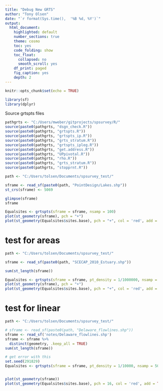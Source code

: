```yaml
---
title: "Debug New GRTS"
author: "Tony Olsen"
date: "`r format(Sys.time(),  '%B %d, %Y')`"
output: 
  html_document:
    highlighted: default
    number_sections: true
    theme: cosmo
    toc: yes
    code_folding: show
    toc_float:
      collapsed: no
      smooth_scroll: yes
    df_print: paged
    fig_caption: yes
    depth: 2
---
```


```r
knitr::opts_chunk$set(echo = TRUE)
```

```r
library(sf)
library(dplyr)

```

Source grtspts files
```r
pathgrts <- "C:/Users/mweber/gitprojects/spsurvey/R/"
source(paste0(pathgrts, "dsgn_check.R"))
source(paste0(pathgrts, "grtspts.R"))
source(paste0(pathgrts, "grtspts_ip.R"))
source(paste0(pathgrts, "grts_stratum.R"))
source(paste0(pathgrts, "grtspts_ipleg.R"))
source(paste0(pathgrts, "get.address.R"))
source(paste0(pathgrts, "UPpivotal.R"))
source(paste0(pathgrts, "rho.R"))
source(paste0(pathgrts, "grts_stratum.R"))
source(paste0(pathgrts, "stopprnt.R"))


```


```r
path <- "C:/Users/tolsen/Documents/spsurvey_test/"

sframe <- read_sf(paste0(path, "PointDesign/Lakes.shp"))
st_crs(sframe) <- 5069

glimpse(sframe)
sframe
```


```r
Equalsites <- grtspts(sframe = sframe, nsamp = 100)
plot(st_geometry(sframe), pch = "+")
plot(st_geometry(Equalsites$sites.base), pch = "+", col = 'red', add = TRUE)
```


# test for areas

```r
path <- "C:/Users/tolsen/Documents/spsurvey_test/"

sframe <- read_sf(paste0(path, "SCECAP_2010_Estuary.shp"))

sum(st_length(sframe))

Equalsites <- grtspts(sframe = sframe, pt_density = 1/1000000, nsamp = 100)
plot(st_geometry(sframe), pch = "+")
plot(st_geometry(Equalsites$sites.base), pch = "+", col = 'red', add = TRUE)
```


# test for linear

```r
path <- "C:/Users/tolsen/Documents/spsurvey_test/"

# sframe <- read_sf(paste0(path, "Delaware_flowlines.shp"))
sframe <- read_sf('notes/Delaware_flowlines.shp')
sframe <- sframe %>% 
  distinct(geometry, .keep_all = TRUE) 
sum(st_length(sframe))

# get error with this
set.seed(291829)
Equalsites <- grtspts(sframe = sframe, pt_density = 1/10000, nsamp = 50)


plot(st_geometry(sframe))
plot(st_geometry(Equalsites$sites.base), pch = 16, col = 'red', add = TRUE)
```






